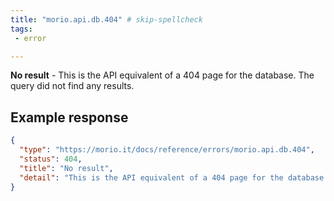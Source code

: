 ```yaml
---
title: "morio.api.db.404" # skip-spellcheck
tags:
 - error

---
```

<!-- MORIO_AUTO_GENERATED_CONTENT_STARTS - Manual changes made below will be overwritten skip-spellcheck -->
__No result__ - This is the API equivalent of a 404 page for the database. The query did not find any results.
<!-- MORIO_AUTO_GENERATED_CONTENT_ENDS - Manual changes made above will be overwritten skip-spellcheck -->


<!-- MORIO_AUTO_GENERATED_CONTENT_STARTS - Manual changes made below will be overwritten skip-spellcheck -->
## Example response

```json
{
  "type": "https://morio.it/docs/reference/errors/morio.api.db.404",
  "status": 404,
  "title": "No result",
  "detail": "This is the API equivalent of a 404 page for the database. The query did not find any results."
}
```
<!-- MORIO_AUTO_GENERATED_CONTENT_ENDS - Manual changes made above will be overwritten skip-spellcheck -->
